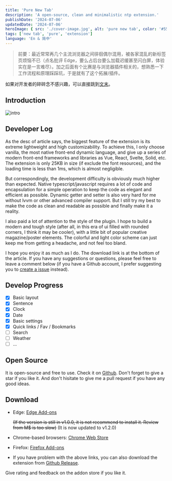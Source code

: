 ```yaml
---
title: 'Pure New Tab'
description: 'A open-source, clean and minimalistic ntp extension.'
publishDate: '2024-07-06'
updatedDate: '2024-07-06'
heroImage: { src: './cover-image.jpg', alt: 'pure new tab', color: '#557E78' }
tags: ['new tab', 'pure', 'extension']
language: 'En & 简中'
---
```



> 前要：最近常常再几个主流浏览器之间徘徊偶尔混用，被各家混乱的新标签页烦恼不已（点名批评 Edge，要么占后台要么加载迟缓甚至闪白屏，体验实在是一言难尽）。加之后面有个比赛是与浏览器插件相关的，想熟悉一下工作流程和原理踩踩坑，于是就有了这个拓展/插件。

如果对开发者的碎碎念不感兴趣，可以直接跳到[文末](#open-source)。

## Introduction

![intro](intro.jpg)

## Developer Log

As the desc of article says, the biggest feature of the extension is its extreme lightweight and high customizability. To achieve this, I only choose vanilla, the most native front-end dynamic language, and give up a series of modern front-end frameworks and libraries as Vue, React, Svelte, Solid, etc. The extension is only 25KB in size (if exclude the font resources), and the loading time is less than 1ms, which is almost negligible.

But correspondingly, the development difficulty is obviously much higher than expected. Native typescript/javascript requires a lot of code and encapsulation for a simple operation to keep the code as elegant and efficient as possible. Dynamic getter and setter is also very hard for me without lvvm or other advanced compiler support. But I still try my best to make the code as clean and readable as possible and finally make it a reality.

I also paid a lot of attention to the style of the plugin. I hope to build a modern and tough style (after all, in this era of ui filled with rounded corners, I think it may be cooler), with a little bit of popular creative magazine/poster elements. The colorful and light color scheme can just keep me from getting a headache, and not feel too bland.

I hope you enjoy it as much as I do. The download link is at the bottom of the article. If you have any suggestions or questions, please feel free to leave a comment below (if you have a Github account, I prefer suggesting you to [create a issue](https://github.com/cworld1/pure-new-tab/issues) instead).

## Develop Progress

- [x] Basic layout
- [x] Sentence
- [x] Clock
- [x] Date
- [x] Basic settings
- [x] Quick links / Fav / Bookmarks
- [ ] Search
- [ ] Weather
- [ ] ...

## Open Source

It is open-source and free to use. Check it on [Github](https://github.com/cworld1/pure-new-tab). Don't forget to give a star if you like it. And don't hisitate to give me a pull request if you have any good ideas.

<LinkPreview id='https://github.com/cworld1/pure-new-tab' />

## Download

- Edge: [Edge Add-ons](https://microsoftedge.microsoft.com/addons/detail/pure-new-tab/fnbdnahaooncnjmjmgfadeoongmofeac)

  ~~(If the version is still in v1.0.0, it is not recommend to install it. Review from M$ is too slow)~~ (It is now updated to v1.2.0)

- Chrome-based browsers: [Chrome Web Store](https://chromewebstore.google.com/detail/pure-new-tab/agnlbedodjakghighoekfbbdnpbebbll)

- Firefox: [Firefox Add-ons](https://addons.mozilla.org/en-US/firefox/addon/pure-new-tab/)

- If you have problem with the above links, you can also download the extension from [Github Release](https://github.com/cworld1/pure-new-tab/releases/latest).

Give rating and feedback on the addon store if you like it.
